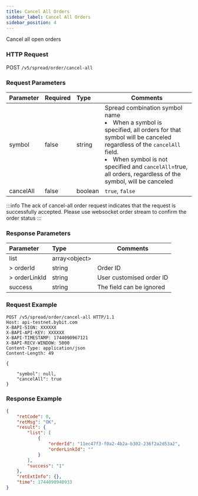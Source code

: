 ```yaml
---
title: Cancel All Orders
sidebar_label: Cancel All Orders
sidebar_position: 4
---
```

Cancel all open orders

### HTTP Request
POST `/v5/spread/order/cancel-all`

### Request Parameters
| Parameter | Required | Type | Comments|
|:----- |:-------|:-----|------ |
|symbol |false|string |Spread combination symbol name <li>When a symbol is specified, all orders for that symbol will be canceled regardless of the `cancelAll` field.</li><li>When symbol is not specified and `cancelAll`=true, all orders, regardless of the symbol, will be canceled</li>|
|cancelAll |false|boolean |`true`, `false`|

:::info
The ack of cancel-all order request indicates that the request is successfully accepted. Please use websocket order stream to confirm the order status
:::

### Response Parameters
| Parameter | Type | Comments|
|:----- |:-----|----- |
|list |array&lt;object&gt; ||
|> orderId |string |Order ID |
|> orderLinkId |string |User customised order ID |
|success |string |The field can be ignored|

### Request Example

```http
POST /v5/spread/order/cancel-all HTTP/1.1
Host: api-testnet.bybit.com
X-BAPI-SIGN: XXXXXX
X-BAPI-API-KEY: XXXXXX
X-BAPI-TIMESTAMP: 1744090967121
X-BAPI-RECV-WINDOW: 5000
Content-Type: application/json
Content-Length: 49

{
   
    "symbol": null,
    "cancelAll": true
}
```

### Response Example
```json
{
    "retCode": 0,
    "retMsg": "OK",
    "result": {
        "list": [
            {
                "orderId": "11ec47f3-f0a2-4b2a-b302-236f2a2d53a2",
                "orderLinkId": ""
            }
        ],
        "success": "1"
    },
    "retExtInfo": {},
    "time": 1744090940933
}
```
